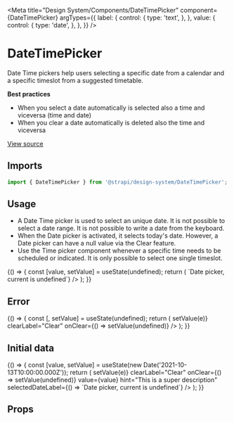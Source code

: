

<Meta
  title="Design System/Components/DateTimePicker"
  component={DateTimePicker}
  argTypes={{
    label: {
      control: {
        type: 'text',
      },
    },
    value: {
      control: {
        type: 'date',
      },
    },
  }}
/>

# DateTimePicker

Date Time pickers help users selecting a specific date from a calendar and a specific timeslot from a suggested timetable.

**Best practices**

- When you select a date automatically is selected also a time and viceversa (time and date)
- When you clear a date automatically is deleted also the time and viceversa

[View source](https://github.com/strapi/design-system/tree/main/packages/strapi-design-system/src/DateTimePicker)

## Imports

```js
import { DateTimePicker } from '@strapi/design-system/DateTimePicker';
```

## Usage

- A Date Time picker is used to select an unique date. It is not possible to select a date range. It is not possible to write a date from the keyboard.
- When the Date picker is activated, it selects today's date. However, a Date picker can have a null value via the Clear feature.
- Use the Time picker component whenever a specific time needs to be scheduled or indicated. It is only possible to select one single timeslot.

<Canvas>
  <Story name="base">
    {() => {
      const [value, setValue] = useState(undefined);
      return (
        <DateTimePicker
          label={'Date time picker'}
          disabled={false}
          name="datetimepicker"
          clearLabel="Clear"
          step={15}
          hint="This is a super description"
          selectedDateLabel={() => `Date picker, current is undefined`}
        />
      );
    }}
  </Story>
</Canvas>

## Error

<Canvas>
  <Story name="error">
    {() => {
      const [, setValue] = useState(undefined);
      return (
        <DateTimePicker
          hint="This is a super description"
          error="Very very very very very very very long error"
          label="Error"
          name="datetimepicker"
          onChange={(e) => setValue(e)}
          clearLabel="Clear"
          onClear={() => setValue(undefined)}
        />
      );
    }}
  </Story>
</Canvas>

## Initial data

<Canvas>
  <Story name="initial data">
    {() => {
      const [value, setValue] = useState(new Date('2021-10-13T10:00:00.000Z'));
      return (
        <DateTimePicker
          label="Date time picker"
          name="datetimepicker"
          onChange={(e) => setValue(e)}
          clearLabel="Clear"
          onClear={() => setValue(undefined)}
          value={value}
          hint="This is a super description"
          selectedDateLabel={() => `Date picker, current is undefined`}
        />
      );
    }}
  </Story>
</Canvas>

## Props

<ArgsTable of={DateTimePicker} />
